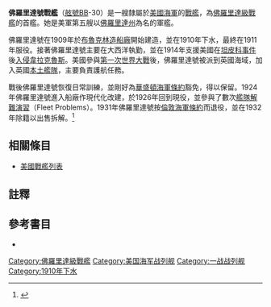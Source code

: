 {{noteTA
|G1=Military
|G2=Shipname
|G3=Aero
|G4=地名
}}
{{軍艦模板
|名稱= 佛羅里達 [[File:Flag_of_the_United_States.svg|30px]]<br />USS Florida BB-30
|圖片= [[File:USS_Florida_at_1927_naval_review_NARA_19-LC-19C.jpg|280px]]
|照片說明=佛羅里達號。攝於1927年。
|艦種= [[戰艦|戰艦]]
|艦級= [[佛羅里達級戰艦|佛羅里達級]]
|製造= [[布魯克林造船廠|布魯克林造船廠]]
|動工= 1909年3月9日
|下水= 1910年5月12日
|服役= 1911年9月15日
|退役= 1931年2月16日
|結局= 1931年出售拆解
|除籍= 1931年4月6日
|標準= 設計：21,825噸
|滿載= 設計：23,033噸
|長度= 整體：521呎6吋<br />水線：510呎
|闊度= 水線：88呎2.5吋 
|吃水= 28.3呎
|極速= 20.75節<br />試航：21.04節
|鍋爐= 12座
|出力= 設計：28,000軸馬力<br />試航：27,445軸馬力
|續航= 6,860海哩/10節
|乘員= 60名軍官<br />941名水兵
|裝甲= 艦側：11吋至9吋<br />炮塔：6.5吋至10吋<br />裝甲甲板：20至100磅<br/>艦炮：12至3吋<br />炮座：10吋至4吋<br />指揮塔：11.5吋至4吋
|裝備= 主炮：5門12吋/45雙聯裝火炮<br />副炮：16門5吋/51火炮<br />2座魚雷發射管
|其它=模版參考來源：<ref>{{Harvnb|Friedman|1985|p=432}}佛羅里達級配置，數據僅以設計及建造時為準。</ref>}}

'''佛羅里達號戰艦'''（[[美國海軍艦體編號|舷號]]BB-30）是一艘隸屬於[[美國海軍|美國海軍]]的[[戰艦|戰艦]]，為[[佛羅里達級戰艦|佛羅里達級戰艦]]的首艦。她是美軍第五艘以[[佛羅里達州|佛羅里達州]]為名的軍艦。

佛羅里達號在1909年於[[布魯克林造船廠|布魯克林造船廠]]開始建造，並在1910年下水，最終在1911年服役。接著佛羅里達號主要在大西洋執勤，並在1914年支援美國在[[坦皮科事件|坦皮科事件]]後[[韋拉克魯斯戰役_(1914)|入侵韋拉克魯斯]]。美國參與[[第一次世界大戰|第一次世界大戰]]後，佛羅里達號被派到英國海域，加入英國[[本土艦隊|本土艦隊]]，主要負責護航任務。

戰後佛羅里達號恢復日常訓練，並剛好為[[華盛頓海軍條約|華盛頓海軍條約]]豁免，得以保留。1924年佛羅里達號進入船廠作現代化改建，於1926年回到現役，並參與了數次[[艦隊解難演習|艦隊解難演習]]（Fleet Problems）。1931年佛羅里達號按[[倫敦海軍條約|倫敦海軍條約]]而退役，並在1932年除籍以出售拆解。<ref>{{Cite web |url=http://www.hazegray.org/danfs/battlesh/bb30.htm |title=美國海軍軍艦字典（DANFS）簡介 |accessdate=2012-07-14 |archive-date=2020-01-07 |archive-url=https://web.archive.org/web/20200107072330/http://www.hazegray.org/danfs/battlesh/bb30.htm |dead-url=no }}</ref>

== 相關條目 ==
* [[美國戰艦列表|美國戰艦列表]]

== 註釋 ==
{{reflist}}

== 參考書目 ==
{{Commonscat|USS Florida (BB-30)}}
{{海军主题}}

* {{Citation
|last = Friedman
|first = Norman
|year = 1985
|title = U.S. Battleships: An Illustrated Design History
|language = en
|publication-place = Annapolis, Maryland
|publisher = Naval Institute Press
|isbn = 0-87021-715-1}}

{{DEFAULTSORT:Florida}}
{{佛羅里達級戰艦}}
{{美國戰艦}}

[[Category:佛羅里達級戰艦|Category:佛羅里達級戰艦]]
[[Category:美国海军战列舰|Category:美国海军战列舰]]
[[Category:一战战列舰|Category:一战战列舰]]
[[Category:1910年下水|Category:1910年下水]]